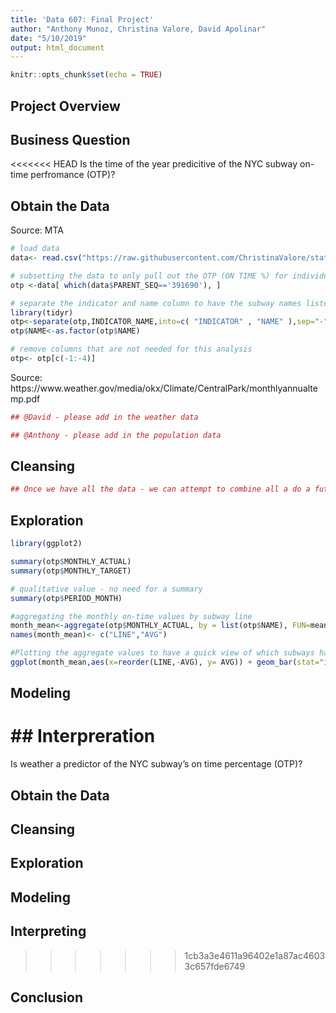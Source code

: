 ```yaml
---
title: 'Data 607: Final Project'
author: "Anthony Munoz, Christina Valore, David Apolinar"
date: "5/10/2019"
output: html_document
---
```


```r
knitr::opts_chunk$set(echo = TRUE)
```

## Project Overview

## Business Question

<<<<<<< HEAD
Is the time of the year predicitive of the NYC subway on-time perfromance (OTP)?

## Obtain the Data

Source: MTA

```r
# load data
data<- read.csv("https://raw.githubusercontent.com/ChristinaValore/stats-prob-606/master/Performance_NYCT.csv", header=TRUE, check.names = FALSE)

# subsetting the data to only pull out the OTP (ON TIME %) for individual subway lines
otp <-data[ which(data$PARENT_SEQ=='391690'), ]

# separate the indicator and name column to have the subway names listed individually
library(tidyr)
otp<-separate(otp,INDICATOR_NAME,into=c( "INDICATOR" , "NAME" ),sep="-")
otp$NAME<-as.factor(otp$NAME)

# remove columns that are not needed for this analysis
otp<- otp[c(-1:-4)]
```

Source: https://www.weather.gov/media/okx/Climate/CentralPark/monthlyannualtemp.pdf
```r
## @David - please add in the weather data 
```

```r

## @Anthony - please add in the population data
```

## Cleansing

```r
## Once we have all the data - we can attempt to combine all a do a futher cleansing process as needed.
```


## Exploration

```r
library(ggplot2)

summary(otp$MONTHLY_ACTUAL)
summary(otp$MONTHLY_TARGET)

# qualitative value - no need for a summary 
summary(otp$PERIOD_MONTH)

#aggregating the monthly on-time values by subway line 
month_mean<-aggregate(otp$MONTHLY_ACTUAL, by = list(otp$NAME), FUN=mean)
names(month_mean)<- c("LINE","AVG")

#Plotting the aggregate values to have a quick view of which subways have the best/worst time overall monthly
ggplot(month_mean,aes(x=reorder(LINE,-AVG), y= AVG)) + geom_bar(stat="identity") + theme (axis.text.x = element_text(angle = 90, hjust = 1, vjust = 0.5))
```

## Modeling 

## Interpreration
=======
Is weather a predictor of the NYC subway's on time percentage (OTP)?

## Obtain the Data



## Cleansing

## Exploration

## Modeling 

## Interpreting
>>>>>>> 1cb3a3e4611a96402e1a87ac46033c657fde6749

## Conclusion



